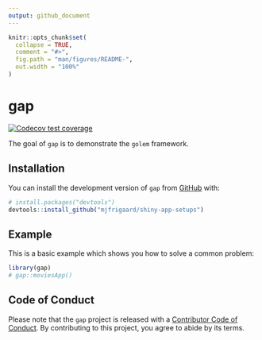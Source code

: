 ```yaml
---
output: github_document
---
```


<!-- README.md is generated from README.Rmd. Please edit that file -->

```r
knitr::opts_chunk$set(
  collapse = TRUE,
  comment = "#>",
  fig.path = "man/figures/README-",
  out.width = "100%"
)
```

# gap

<!-- badges: start -->
[![Codecov test coverage](https://codecov.io/gh/mjfrigaard/shiny-app-setups/branch/main/graph/badge.svg)](https://app.codecov.io/gh/mjfrigaard/shiny-app-setups?branch=main)
<!-- badges: end -->

The goal of `gap` is to demonstrate the `golem` framework.

## Installation

You can install the development version of `gap` from [GitHub](https://github.com/) with:

``` r
# install.packages("devtools")
devtools::install_github("mjfrigaard/shiny-app-setups")
```

## Example

This is a basic example which shows you how to solve a common problem:

```r
library(gap)
# gap::moviesApp()
```

## Code of Conduct

Please note that the `gap` project is released with a [Contributor Code of Conduct](https://contributor-covenant.org/version/2/1/CODE_OF_CONDUCT.html). By contributing to this project, you agree to abide by its terms.
